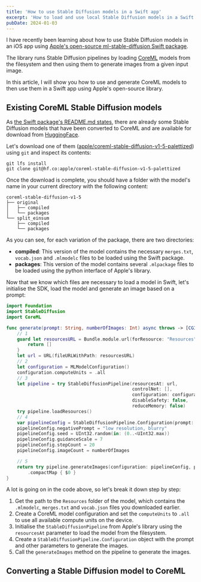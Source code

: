 ```yaml
---
title: 'How to use Stable Diffusion models in a Swift app'
excerpt: 'How to load and use local Stable Diffusion models in a Swift app using CoreML and ml-stable-diffusion.'
pubDate: 2024-01-03
---
```


I have recently been learning about how to use Stable Diffusion models in an iOS app using [Apple's open-source ml-stable-diffusion Swift package](https://github.com/apple/ml-stable-diffusion/tree/main).

The library runs Stable Diffusion pipelines by loading [CoreML]() models from the filesystem and then using them to generate images from a given input image.

In this article, I will show you how to use and generate CoreML models to then use them in a Swift app using Apple's open-source library.

## Existing CoreML Stable Diffusion models

As [the Swift package's README.md states](), there are already some Stable Diffusion models that have been converted to CoreML and are available for download from [HuggingFace]().

Let's download one of them ([apple/coreml-stable-diffusion-v1-5-palettized]()) using `git` and inspect its contents:

```bash:Terminal
git lfs install
git clone git@hf.co:apple/coreml-stable-diffusion-v1-5-palettized
```

Once the download is complete, you should have a folder with the model's name in your current directory with the following content:

```bash:plaintext
coreml-stable-diffusion-v1-5
├── original
│   ├── compiled
│   └── packages
└── split_einsum
    ├── compiled
    └── packages
```

As you can see, for each variation of the package, there are two directories:

- **compiled**: This version of the model contains the necessary `merges.txt`, `vocab.json` and `.mlmodelc` files to be loaded using the Swift package.
- **packages**: This version of the model contains several `.mlpackage` files to be loaded using the python interface of Apple's library.

Now that we know which files are necessary to load a model in Swift, let's initialise the SDK, load the model and generate an image based on a prompt:

```swift:main.swift
import Foundation
import StableDiffusion
import CoreML

func generate(prompt: String, numberOfImages: Int) async throws -> [CGImage] {
    // 1
    guard let resourcesURL = Bundle.module.url(forResource: "Resources", withExtension: nil)?.path() else {
        return []
    }
    let url = URL(fileURLWithPath: resourcesURL)
    // 2
    let configuration = MLModelConfiguration()
    configuration.computeUnits = .all
    // 3
    let pipeline = try StableDiffusionPipeline(resourcesAt: url,
                                               controlNet: [],
                                               configuration: configuration,
                                               disableSafety: false,
                                               reduceMemory: false)
    try pipeline.loadResources()
    // 4
    var pipelineConfig = StableDiffusionPipeline.Configuration(prompt: prompt)
    pipelineConfig.negativePrompt = "low resolution, blurry"
    pipelineConfig.seed = UInt32.random(in: (0..<UInt32.max))
    pipelineConfig.guidanceScale = 7
    pipelineConfig.stepCount = 20
    pipelineConfig.imageCount = numberOfImages

    // 5
    return try pipeline.generateImages(configuration: pipelineConfig, progressHandler: { _ in })
        .compactMap { $0 }
}
```

A lot is going on in the code above, so let's break it down step by step:

1. Get the path to the `Resources` folder of the model, which contains the `.mlmodelc`, `merges.txt` and `vocab.json` files you downloaded earlier.
2. Create a CoreML model configuration and set the `computeUnits` to `.all` to use all available compute units on the device.
3. Initialise the `StableDiffusionPipeline` from Apple's library using the `resourcesAt` parameter to load the model from the filesystem.
4. Create a `StableDiffusionPipeline.Configuration` object with the prompt and other parameters to generate the images.
5. Call the `generateImages` method on the pipeline to generate the images.

## Converting a Stable Diffusion model to CoreML
